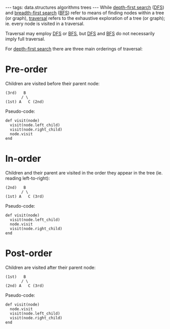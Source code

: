 ---
tags: data.structures algorithms trees
---
While [[depth-first search]] ([[DFS]]) and [[breadth-first search]] ([[BFS]]) refer to means of finding nodes within a tree (or graph), [[traversal]] refers to the exhaustive exploration of a tree (or graph); ie. every node is visited in a traversal.

Traversal may employ [[DFS]] or [[BFS]], but [[DFS]] and [[BFS]] do not necessarily imply full traversal.

For [[depth-first search]] there are three main orderings of traversal:

= Pre-order =

Children are visited before their parent node:

 (3rd)   B
        / \
 (1st) A   C (2nd)

Pseudo-code:

 def visit(node)
   visit(node.left_child)
   visit(node.right_child)
   node.visit
 end

= In-order =

Children and their parent are visited in the order they appear in the tree (ie. reading left-to-right):

 (2nd)   B
        / \
 (1st) A   C (3rd)

Pseudo-code:

 def visit(node)
   visit(node.left_child)
   node.visit
   visit(node.right_child)
 end

= Post-order =

Children are visited after their parent node:

 (1st)   B
        / \
 (2nd) A   C (3rd)

Pseudo-code:

 def visit(node)
   node.visit
   visit(node.left_child)
   visit(node.right_child)
 end
